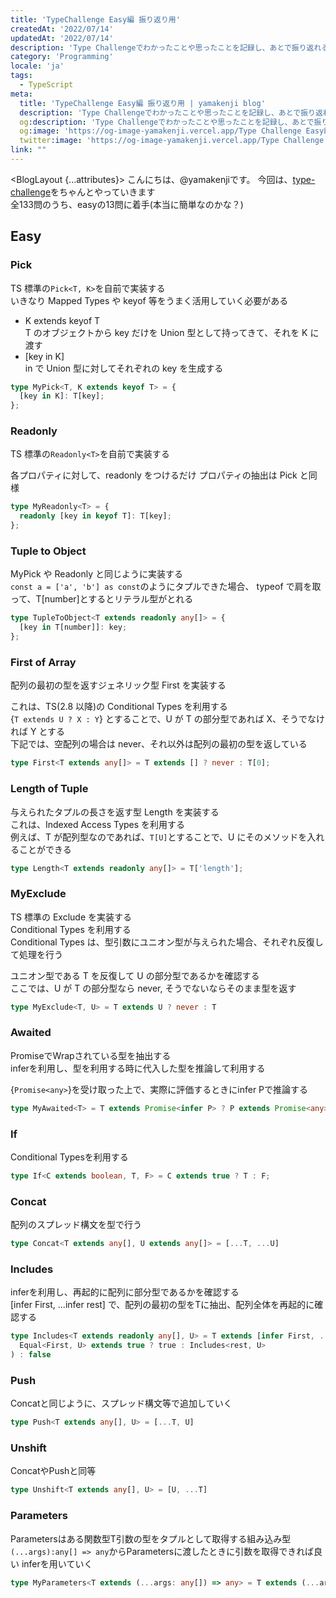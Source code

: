 ```yaml
---
title: 'TypeChallenge Easy編 振り返り用'
createdAt: '2022/07/14'
updatedAt: '2022/07/14'
description: 'Type Challengeでわかったことや思ったことを記録し、あとで振り返れるようにする'
category: 'Programming'
locale: 'ja'
tags:
  - TypeScript
meta:
  title: 'TypeChallenge Easy編 振り返り用 | yamakenji blog'
  description: 'Type Challengeでわかったことや思ったことを記録し、あとで振り返れるようにする'
  og:description: 'Type Challengeでわかったことや思ったことを記録し、あとで振り返れるようにする'
  og:image: 'https://og-image-yamakenji.vercel.app/Type Challenge Easy編 振り返り用.png'
  twitter:image: 'https://og-image-yamakenji.vercel.app/Type Challenge Easy編 振り返り用.png'
link: ""
---
```



<BlogLayout {...attributes}>
こんにちは、@yamakenjiです。
今回は、[type-challenge](https://github.com/type-challenges/type-challenges)をちゃんとやっていきます  
全133問のうち、easyの13問に着手(本当に簡単なのかな？)  

## Easy
### Pick

TS 標準の`Pick<T, K>`を自前で実装する  
いきなり Mapped Types や keyof 等をうまく活用していく必要がある  

- K extends keyof T  
  T のオブジェクトから key だけを Union 型として持ってきて、それを K に渡す
- [key in K]  
  in で Union 型に対してそれぞれの key を生成する

```ts file="mypick.ts"
type MyPick<T, K extends keyof T> = {
  [key in K]: T[key];
};
```

### Readonly

TS 標準の`Readonly<T>`を自前で実装する

各プロパティに対して、readonly をつけるだけ
プロパティの抽出は Pick と同様

```ts file="myreadonly.ts"
type MyReadonly<T> = {
  readonly [key in keyof T]: T[key];
};
```

### Tuple to Object

MyPick や Readonly と同じように実装する  
`const a = ['a', 'b'] as const`のようにタプルできた場合、
typeof で肩を取って、T[number]とするとリテラル型がとれる

```ts file="Tuple.ts" {
type TupleToObject<T extends readonly any[]> = {
  [key in T[number]]: key;
};
```

### First of Array

配列の最初の型を返すジェネリック型 First を実装する

これは、TS(2.8 以降)の Conditional Types を利用する  
{`T extends U ? X : Y`} とすることで、U が T の部分型であれば X、そうでなければ Y とする  
下記では、空配列の場合は never、それ以外は配列の最初の型を返している

```ts file="first.ts"
type First<T extends any[]> = T extends [] ? never : T[0];
```

### Length of Tuple

与えられたタプルの長さを返す型 Length を実装する  
これは、Indexed Access Types を利用する  
例えば、T が配列型なのであれば、`T[U]`とすることで、U にそのメソッドを入れることができる

```ts file="length.ts"
type Length<T extends readonly any[]> = T['length'];
```

### MyExclude

TS 標準の Exclude を実装する  
Conditional Types を利用する  
Conditional Types は、型引数にユニオン型が与えられた場合、それぞれ反復して処理を行う

ユニオン型である T を反復して U の部分型であるかを確認する  
ここでは、U が T の部分型なら never, そうでないならそのまま型を返す  

```ts file="myExclude.ts"
type MyExclude<T, U> = T extends U ? never : T
```

### Awaited
PromiseでWrapされている型を抽出する  
inferを利用し、型を利用する時に代入した型を推論して利用する  

{`Promise<any>`}を受け取った上で、実際に評価するときにinfer Pで推論する

```ts file="awaited.ts"
type MyAwaited<T> = T extends Promise<infer P> ? P extends Promise<any> ? MyAwaited<P> : P : error;
```

### If
Conditional Typesを利用する

```ts file="if.ts"
type If<C extends boolean, T, F> = C extends true ? T : F;
```

### Concat
配列のスプレッド構文を型で行う  

```ts file="concat.ts"
type Concat<T extends any[], U extends any[]> = [...T, ...U]
```

### Includes
inferを利用し、再起的に配列に部分型であるかを確認する  
[infer First, ...infer rest] で、配列の最初の型をTに抽出、配列全体を再起的に確認する  

```ts file="includes.ts"
type Includes<T extends readonly any[], U> = T extends [infer First, ...infer rest] ? (
  Equal<First, U> extends true ? true : Includes<rest, U>
) : false
```

### Push
Concatと同じように、スプレッド構文等で追加していく

```ts file="push.ts"
type Push<T extends any[], U> = [...T, U]
```

### Unshift
ConcatやPushと同等

```ts file="unshift.ts"
type Unshift<T extends any[], U> = [U, ...T]
```

### Parameters
Parametersはある関数型T引数の型をタプルとして取得する組み込み型
`(...args):any[] => any`からParametersに渡したときに引数を取得できれば良い
inferを用いていく

```ts file="Parameters"
type MyParameters<T extends (...args: any[]) => any> = T extends (...args: infer U) => any ? U : never
```

</BlogLayout>
